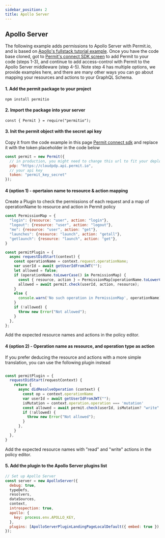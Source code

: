 ```yaml
---
sidebar_position: 2
title: Apollo Server
---
```


## Apollo Server

The following example adds permissions to Apollo Server with Permit.io, and is based on [Apollo's fullstack tutorial example](https://github.com/apollographql/fullstack-tutorial/tree/main/final/server).
Once you have the code base cloned, got to [Permit's connect SDK screen](https://app.permit.io/get-started/connect-an-sdk) to add Permit to your code (steps 1-3), and continue to add access-control with Permit to the Apollo Server middleware (step 4-5). Note step 4 has multiple options, we provide examples here, and there are many other ways you can go about mapping your resources and actions to your GraphQL Schema.


#### 1. Add the permit package to your project 
`npm install permitio`
#### 2. Import the package into your server 
`const { Permit } = require("permitio");`
#### 3. Init the permit object with the secret api key
Copy it from the code example in this page [Permit connect sdk](https://app.permit.io/get-started/connect-an-sdk)
and replace it with the token placeholder in the code below
```js
const permit = new Permit({
  // in production, you might need to change this url to fit your deployment
  pdp: "https://cloudpdp.api.permit.io",
  // your api key
  token: "permit_key_secret"
});
```
#### 4 (option 1) - opertaion name to resource & action mapping
Create a Plugin to check the permissions of each request and a map of operationName to resource and action in Permit policy
```js
const PermissionMap = {
  "login": {resource: "user", action: "login"},
  "logout": {resource: "user", action: "logout"},
  "me": {resource: "user", action: "get"},
  "launches": {resource: "launch", action: "getall"},
  "getlaunch": {resource: "launch", action: "get"},
}

const permitPlugin = {
  async requestDidStart(context) {
    const operationName = context.request.operationName;
    var userId = await getUserIdFromJWT("");
    let allowed = false;
    if (operationName.toLowerCase() in PermissionMap) {
      const { resource, action } = PermissionMap[operationName.toLowerCase()];
      allowed = await permit.check(userId, action, resource);
    }
    else {
      console.warn('No such operation in PermissionMap', operationName);
    }
    if (!allowed) {
      throw new Error("Not allowed");
    }
  },
};
```
Add the expected resource names and actions in the policy editor.

#### 4 (option 2) - Operation name as resource, and operation type as action
If you prefer deducing the resource and actions with a more simple translation, you can use the following plugin instead

```js

const permitPlugin = {
  requestDidStart(requestContext) {
    return {
      async didResolveOperation (context) {
        const op = context.operationName
        var userId = await getUserIdFromJWT("");
        isMutation = context.operation.operation === 'mutation'
        const allowed = await permit.check(userId, isMutation? "write": "read", op.toLowerCase()) // this will look like "action: write, resource:launches" or "action: read, resource:launches"
        if (!allowed) {
          throw new Error("Not allowed");
        }
      },
    }
  },
}
```
Add the expected resource names with "read" and "write" actions in the policy editor.

#### 5. Add the plugin to the Apollo Server plugins list 
```js
// Set up Apollo Server
const server = new ApolloServer({
  debug: true,
  typeDefs,
  resolvers,
  dataSources,
  context,
  introspection: true,
  apollo: {
    key: process.env.APOLLO_KEY,
  },
  plugins: [ApolloServerPluginLandingPageLocalDefault({ embed: true }), permitPlugin]
});
```


